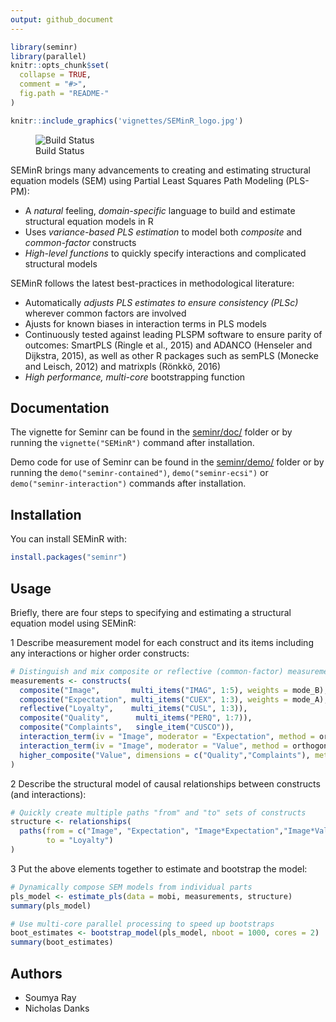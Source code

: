 ```yaml
---
output: github_document
---
```


<!-- README.md is generated from README.Rmd. Please edit that file -->

```r
library(seminr)
library(parallel)
knitr::opts_chunk$set(
  collapse = TRUE,
  comment = "#>",
  fig.path = "README-"
)
```

```r
knitr::include_graphics('vignettes/SEMinR_logo.jpg')
```

![Build Status](https://travis-ci.org/sem-in-r/seminr.svg?branch=master)

SEMinR brings many advancements to creating and estimating structural equation models (SEM) using Partial Least Squares Path Modeling (PLS-PM):

* A _natural_ feeling, _domain-specific_ language to build and estimate structural equation models in R
* Uses _variance-based PLS estimation_ to model both _composite_ and _common-factor_ constructs
* _High-level functions_ to quickly specify interactions and complicated structural models

SEMinR follows the latest best-practices in methodological literature:

* Automatically _adjusts PLS estimates to ensure consistency (PLSc)_ wherever common factors are involved
* Ajusts for known biases in interaction terms in PLS models
* Continuously tested against leading PLSPM software to ensure parity of outcomes: SmartPLS (Ringle et al., 2015) and ADANCO (Henseler and Dijkstra, 2015), as well as other R packages such as semPLS (Monecke and Leisch, 2012) and matrixpls (Rönkkö, 2016)
* _High performance, multi-core_ bootstrapping function

## Documentation

The vignette for Seminr can be found in the [seminr/doc/](https://github.com/ISS-Analytics/seminr/blob/master/doc/SEMinR.html) folder or by running the `vignette("SEMinR")` command after installation.

Demo code for use of Seminr can be found in the [seminr/demo/](https://github.com/ISS-Analytics/seminr/tree/master/demo) folder or by running the `demo("seminr-contained")`, `demo("seminr-ecsi")` or `demo("seminr-interaction")` commands after installation.

## Installation

You can install SEMinR with:

```r
install.packages("seminr")
```

## Usage

Briefly, there are four steps to specifying and estimating a structural equation model using SEMinR:

1 Describe measurement model for each construct and its items including any interactions or higher order constructs:
```r
# Distinguish and mix composite or reflective (common-factor) measurement models
measurements <- constructs(
  composite("Image",       multi_items("IMAG", 1:5), weights = mode_B),
  composite("Expectation", multi_items("CUEX", 1:3), weights = mode_A),
  reflective("Loyalty",    multi_items("CUSL", 1:3)),
  composite("Quality",      multi_items("PERQ", 1:7)),
  composite("Complaints",   single_item("CUSCO")),
  interaction_term(iv = "Image", moderator = "Expectation", method = orthogonal),
  interaction_term(iv = "Image", moderator = "Value", method = orthogonal),
  higher_composite("Value", dimensions = c("Quality","Complaints"), method = two_stage, weights = mode_B)
)
```


2 Describe the structural model of causal relationships between constructs (and interactions):
```r
# Quickly create multiple paths "from" and "to" sets of constructs
structure <- relationships(
  paths(from = c("Image", "Expectation", "Image*Expectation","Image*Value"), 
        to = "Loyalty")
)
```

3 Put the above elements together to estimate and bootstrap the model:
```r
# Dynamically compose SEM models from individual parts
pls_model <- estimate_pls(data = mobi, measurements, structure)
summary(pls_model)

# Use multi-core parallel processing to speed up bootstraps
boot_estimates <- bootstrap_model(pls_model, nboot = 1000, cores = 2)
summary(boot_estimates)
```

## Authors

* Soumya Ray
* Nicholas Danks
